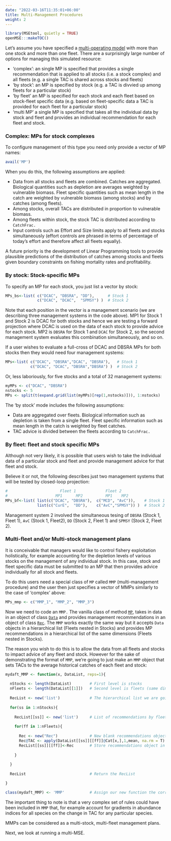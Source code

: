 ```yaml
---
date: "2022-03-16T11:35:01+06:00"
title: Multi-Management Procedures
weight: 2
---
```


```r
library(MSEtool, quietly = TRUE)
openMSE:::makeTOC() 
```

Let's assume you have specified a [multi-operating model](/features-multimse/multi-om/) with more than one stock and more than one fleet. There are a surprisingly large number of options for managing this simulated resource:

* ‘complex’: an single MP is specified that provides a single recommendation that is applied to all stocks (i.e. a stock complex) and all fleets (e.g. a single TAC is shared across stocks and fleets)
* ‘by stock’: an MP is specified by stock (e.g. a TAC is divvied up among fleets for a particular stock)
* ‘by fleet’ an MP is specified for each stock and each fleet based on stock-fleet specific data (e.g. based on fleet-specific data a TAC is provided for each fleet for a particular stock)
* ‘multi MP’ a single MP is specified that takes all the individual data by stock and fleet and provides an individual recommendation for each fleet and stock.

### Complex: MPs for stock complexes
To configure management of this type you need only provide a vector of MP names:

```r
avail('MP')
```

When you do this, the following assumptions are applied:

* Data from all stocks and fleets are combined. Catches are aggregated. Biological quantities such as depletion are averages weighted by vulnerable biomass. Fleet specific quantities such as mean length in the catch are weighted by vulnerable biomass (among stocks) and by catches (among fleets).
* Among stocks, overall TACs are distributed in proportion to vulnerable biomass.
* Among fleets within stock, the stock TAC is distributed according to `CatchFrac.`
* Input controls such as Effort and Size limits apply to all fleets and stocks simultaneously (effort controls are phrased in terms of percentage of today’s effort and therefore affect all fleets equally).

A future priority is the development of Linear Programming tools to provide plausible predictions of the distribution of catches among stocks and fleets given boundary constraints on fishing mortality rates and profitability.

### By stock: Stock-specific MPs

To specify an MP for each stock, you just list a vector by stock:

```r
MPs_bs<-list( c("DCAC", "DBSRA", "DD"),      # Stock 1
              c("DCAC", "DCAC",  "SPMSY") )  # Stock 2
```

Note that each position in the vector is a management scenario (we are describing three management systems in the code above). MP1 for Stock 1 and Stock 2 is DCAC for both stocks and hence we are testing a forward projection where DCAC is used on the data of each stock to provide advice for each stock. MP2 is `DBSRA` for Stock 1 and `DCAC` for Stock 2, so the second management system evaluates this combination simultaneously, and so on.

If a user wishes to evaluate a full-cross of DCAC and DBSRA MPs for both stocks then they would need four management systems:

```r
MPs<-list( c("DCAC", "DBSRA","DCAC", "DBSRA"),   # Stock 1
           c("DCAC", "DCAC", "DBSRA","DBSRA") )  # Stock 2
```

Or, less laboriously, for five stocks and a total of 32 management systems:

```r
myMPs <- c("DCAC", "DBSRA")
nstocks <- 5
MPs <- split(t(expand.grid(list(myMPs)[rep(1,nstocks)])), 1:nstocks)
```

The ‘by stock’ mode includes the following assumptions:

* Data are aggregated over fleets. Biological information such as depletion is taken from a single fleet. Fleet specific information such as mean length in the catch is weighted by fleet catches.
* TAC advice is divided between the fleets according to `CatchFrac.`

### By fleet: fleet and stock specific MPs

Although not very likely, it is possible that users wish to take the individual data of a particular stock and fleet and provide management advice for that fleet and stock.

Believe it or not, the following describes just two management systems that will be tested by closed-loop projection:

```r
#                       Fleet 1             Fleet 2
#                     MP1      MP2          MP1    MP2
MPs_bf<-list( list(c("DCAC", "DBSRA"),  c("MCD", "AvC")),    # Stock 1
              list(c("CurE",  "DD"),    c("AvC","SPMSY")) )  # Stock 2
```

Management system 2 involved the simultaneous tesing of `DBSRA` (Stock 1, Fleet 1), `AvC` (Stock 1, Fleet2), `DD` (Stock 2, Fleet 1) and `SPMSY` (Stock 2, Fleet 2).

### Multi-fleet and/or Multi-stock management plans

It is conceivable that managers would like to control fishery exploitation holistically, for example accounting for the depletion levels of various stocks on the management of any individual stock. In this case, stock and fleet specific data must be submitted to an MP that then provides advice individually for all stock and fleets.

To do this users need a special class of `MP` called `MMP` (multi-management procedure) and the user then just specifies a vector of MMPs similarly to the case of ‘complex’ above:

```r
MPs_mmp <- c("MMP_1", "MMP_2", "MMP_3")
```

Now we need to code an `MMP.` The vanilla class of method [`MP`](/features-management-procedures/), takes in data in an object of class [`Data`](/object-data/) and provides management recommendations in an object of class [`Rec`](/object-rec/). The `MMP` works exactly the same way but it accepts `Data` objects in a hierarchical list (Fleets nested in Stocks) and provides MP recommendations in a hierarchical list of the same dimensions (Fleets nested in Stocks).

The reason you wish to do this is to allow the data from all fleets and stocks to impact advice of any fleet and stock. However for the sake of demonstrating the format of `MMP`, we're going to just make an `MMP` object that sets TACs to the average historical catches of each fleet and stock:

```r
mydaft_MMP <- function(x, DataList, reps=1){
  
  nStocks <- length(DataList)        # First level is stocks
  nFleets <- length(DataList[[1]])   # Second level is fleets (same dimensions among stocks)
  
  RecList <- new('list')             # The hierarchical list we are going to put recommendations in
  
  for(ss in 1:nStocks){
    
    RecList[[ss]] <- new('list')     # List of recommendations by fleet within stock
     
    for(ff in 1:nFleets){
      
      Rec <- new("Rec")              # New blank recommendations object
      Rec@TAC <- apply(DataList[[ss]][[ff]]@Cat[x,],1,mean, na.rm = T) # TAC is average historical catch
      RecList[[ss]][[ff]]<-Rec       # Store recommendations object in RecList
      
    }
    
  }
  
  RecList                            # Return the RecList

}

class(mydaft_MMP) <- 'MMP'           # Assign our new function the correct class
```

The important thing to note is that a very complex set of rules could have been included in `MMP` that, for example account for gradients in abundance indices for all species on the change in TAC for any particular species.

MMPs can be considered as a multi-stock, multi-fleet management plans.

Next, we look at running a multi-MSE.



